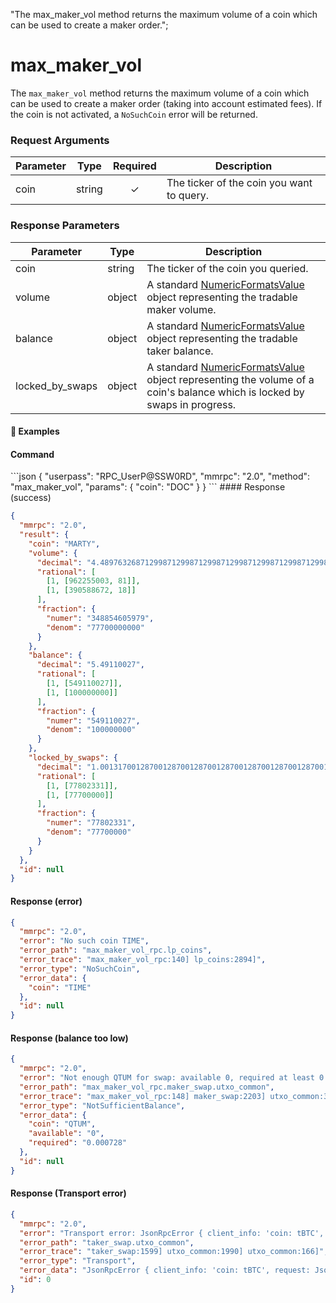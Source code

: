   "The max_maker_vol method returns the maximum volume of a coin which can be used to create a maker order.";

# max\_maker\_vol

The `max_maker_vol` method returns the maximum volume of a coin which can be used to create a maker order (taking into account estimated fees). If the coin is not activated, a `NoSuchCoin` error will be returned.

### Request Arguments

| Parameter | Type   | Required | Description                               |
| --------- | ------ | :------: | ----------------------------------------- |
| coin      | string |     ✓    | The ticker of the coin you want to query. |

### Response Parameters

| Parameter         | Type   | Description                                                                                                                                                                                    |
| ----------------- | ------ | ---------------------------------------------------------------------------------------------------------------------------------------------------------------------------------------------- |
| coin              | string | The ticker of the coin you queried.                                                                                                                                                            |
| volume            | object | A standard [NumericFormatsValue](/komodo-defi-framework/api/common_structures/#numeric-formats-value) object representing the tradable maker volume.                                           |
| balance           | object | A standard [NumericFormatsValue](/komodo-defi-framework/api/common_structures/#numeric-formats-value) object representing the tradable taker balance.                                          |
| locked\_by\_swaps | object | A standard [NumericFormatsValue](/komodo-defi-framework/api/common_structures/#numeric-formats-value) object representing the volume of a coin's balance which is locked by swaps in progress. |

#### 📌 Examples

#### Command

<CodeGroup title="" tag="POST" label="max_maker_vol" mm2MethodDecorate="true">
  ```json
  {
    "userpass": "RPC_UserP@SSW0RD",
    "mmrpc": "2.0",
    "method": "max_maker_vol",
    "params": {
      "coin": "DOC"
    }
  }
  ```
</CodeGroup>

<CollapsibleSection expandedText="Hide Response" collapsedText="Show Response">
  #### Response (success)

  ```json
  {
    "mmrpc": "2.0",
    "result": {
      "coin": "MARTY",
      "volume": {
        "decimal": "4.489763268712998712998712998712998712998712998712998712998712998712998712998712998712998712998712999",
        "rational": [
          [1, [962255003, 81]],
          [1, [390588672, 18]]
        ],
        "fraction": {
          "numer": "348854605979",
          "denom": "77700000000"
        }
      },
      "balance": {
        "decimal": "5.49110027",
        "rational": [
          [1, [549110027]],
          [1, [100000000]]
        ],
        "fraction": {
          "numer": "549110027",
          "denom": "100000000"
        }
      },
      "locked_by_swaps": {
        "decimal": "1.001317001287001287001287001287001287001287001287001287001287001287001287001287001287001287001287001",
        "rational": [
          [1, [77802331]],
          [1, [77700000]]
        ],
        "fraction": {
          "numer": "77802331",
          "denom": "77700000"
        }
      }
    },
    "id": null
  }
  ```

  #### Response (error)

  ```json
  {
    "mmrpc": "2.0",
    "error": "No such coin TIME",
    "error_path": "max_maker_vol_rpc.lp_coins",
    "error_trace": "max_maker_vol_rpc:140] lp_coins:2894]",
    "error_type": "NoSuchCoin",
    "error_data": {
      "coin": "TIME"
    },
    "id": null
  }
  ```

  #### Response (balance too low)

  ```json
  {
    "mmrpc": "2.0",
    "error": "Not enough QTUM for swap: available 0, required at least 0.000728, locked by swaps None",
    "error_path": "max_maker_vol_rpc.maker_swap.utxo_common",
    "error_trace": "max_maker_vol_rpc:148] maker_swap:2203] utxo_common:3327] utxo_common:892]",
    "error_type": "NotSufficientBalance",
    "error_data": {
      "coin": "QTUM",
      "available": "0",
      "required": "0.000728"
    },
    "id": null
  }
  ```

  #### Response (Transport error)

  ```json
  {
    "mmrpc": "2.0",
    "error": "Transport error: JsonRpcError { client_info: 'coin: tBTC', request: JsonRpcRequest { jsonrpc: '2.0', id: '31', method: 'blockchain.estimatefee', params: [Number(1), String('ECONOMICAL')] }, error: Transport('rpc_clients:1237] rpc_clients:1239] ['rpc_clients:2047] common:1385] future timed out']') }",
    "error_path": "taker_swap.utxo_common",
    "error_trace": "taker_swap:1599] utxo_common:1990] utxo_common:166]",
    "error_type": "Transport",
    "error_data": "JsonRpcError { client_info: 'coin: tBTC', request: JsonRpcRequest { jsonrpc: '2.0', id: '31', method: 'blockchain.estimatefee', params: [Number(1), String('ECONOMICAL')] }, error: Transport('rpc_clients:1237] rpc_clients:1239] ['rpc_clients:2047] common:1385] future timed out']') }",
    "id": 0
  }
  ```
</CollapsibleSection>
